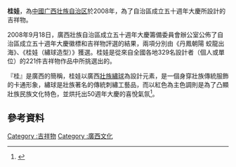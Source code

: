 {{otheruses|subject=廣西壯族自治區成立五十週年大慶的吉祥物|other=第二届广西园博会的吉祥物|桂娃 (园博会)}}

{{onesource|time=2015-05-15T06:26:33+00:00}}
'''桂娃'''，為[[中華人民共和國|中國]][[广西壮族自治区|广西壮族自治区]]於2008年，為了自治區成立五十週年大慶所設計的吉祥物。

2008年9月18日，廣西壯族自治區成立五十週年大慶籌備委員會辦公室公佈了自治區成立五十週年大慶徽標和吉祥物評選的結果，兩項分別由《丹鳳朝陽 蛟龍出海》、《桂娃（繡球造型）》獲選。桂娃是從來自全國各地329名設計者（個人或單位）的221件吉祥物作品中所挑選出的。

『桂』是廣西的簡稱，桂娃以廣西[[壯族|壯族]][[繡球|繡球]]為設計元素，是一個身穿壯族傳統服飾的卡通形象，繡球是壯族著名的傳統刺繡工藝品，而以紅色為主色調則是為了凸顯壯族民族文化特色，並烘托出50週年大慶的喜悅氣氛<ref>{{Cite web |url=http://big5.china.com.cn/aboutchina/zhuanti/zzfq08/2008-12/09/content_16922967.htm |title=壯族風格桂娃成廣西50週年大慶吉祥物 |accessdate=2015-05-15 |archive-date=2016-03-05 |archive-url=https://web.archive.org/web/20160305082041/http://big5.china.com.cn/aboutchina/zhuanti/zzfq08/2008-12/09/content_16922967.htm |dead-url=no }}</ref>。

==參考資料==
{{reflist}}

[[Category_:吉祥物|Category :吉祥物]]
[[Category_:廣西文化|Category :廣西文化]]